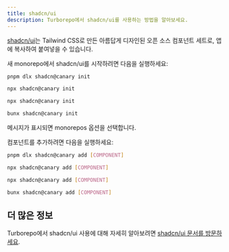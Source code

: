 ```yaml
---
title: shadcn/ui
description: Turborepo에서 shadcn/ui를 사용하는 방법을 알아보세요.
---
```



[shadcn/ui](https://ui.shadcn.com/docs/monorepo)는 Tailwind CSS로 만든 아름답게 디자인된 오픈 소스 컴포넌트 세트로, 앱에 복사하여 붙여넣을 수 있습니다.

새 monorepo에서 shadcn/ui를 시작하려면 다음을 실행하세요:

<PackageManagerTabs>

<Tab value="pnpm">

```bash title="Terminal"
pnpm dlx shadcn@canary init
```

</Tab>

<Tab value="yarn">

```bash title="Terminal"
npx shadcn@canary init
```

</Tab>

<Tab value="npm">

```bash title="Terminal"
npx shadcn@canary init
```

</Tab>

<Tab value="bun (Beta)">

```bash title="Terminal"
bunx shadcn@canary init
```

</Tab>
</PackageManagerTabs>

메시지가 표시되면 monorepos 옵션을 선택합니다.

컴포넌트를 추가하려면 다음을 실행하세요:

<PackageManagerTabs>

<Tab value="pnpm">

```bash title="Terminal"
pnpm dlx shadcn@canary add [COMPONENT]
```

</Tab>

<Tab value="yarn">

```bash title="Terminal"
npx shadcn@canary add [COMPONENT]
```

</Tab>

<Tab value="npm">

```bash title="Terminal"
npx shadcn@canary add [COMPONENT]
```

</Tab>

<Tab value="bun (Beta)">

```bash title="Terminal"
bunx shadcn@canary add [COMPONENT]
```

</Tab>
</PackageManagerTabs>

## 더 많은 정보

Turborepo에서 shadcn/ui 사용에 대해 자세히 알아보려면 [shadcn/ui 문서를 방문하세요](https://ui.shadcn.com/docs/monorepo).
